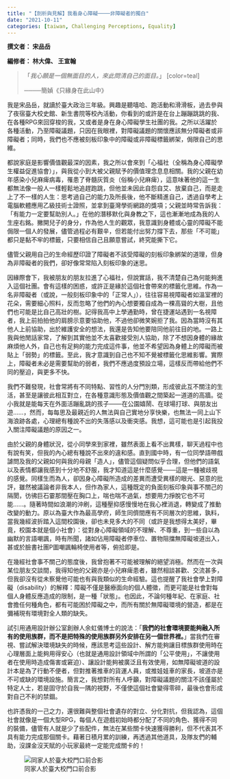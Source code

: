 ---
title: "【剖析與見解】我看身心障礙────非障礙者的獨白"
date: "2021-10-11"
categories: [taiwan, Challenging Perceptions, Equality]
---

**撰文者： 宋品岳**

**編修者： 林大偉、 王宣翰**

> 「*我心願是一個無面目的人，來此問清自己的面目。*」 \[color=teal\]
>
> <p style="text-align:right;">
>
> ────簡媜《只緣身在此山中》
>
> </p>

我是宋品岳，就讀於臺大政治三年級。興趣是聽嘻哈、跑活動和滑滑板，過去參與了夜宿臺大校史館、新生書院等校內活動，你看到的或許是在台上蹦蹦跳跳的我、在各種RPG來回穿梭的我，又或者是身在身心障礙學生社團的我。之所以活躍於各種活動，乃至障礙議題，只因在我眼裡，對障礙議題的關懷應該無分障礙者或非障礙者；同時，我們也不應被刻板印象中的障礙或非障礙標籤綁架，侷限自己的思維。

都說家庭是影響價值觀最深的因素，我之所以會來到「心福社（全稱為身心障礙學生權益促進協會）」，與我從小到大被父親賦予的價值理念息息相關。我的父親在幼年感染小兒麻痺病毒，罹患了脊髓灰質炎（俗稱小兒麻痺），這意味著他的這一生都無法像一般人一樣輕鬆地追趕跑跳，但他並未因此自怨自艾、放棄自己，而是走上了不一樣的人生：思考過自己的能力及所長後，他不斷精進自己，透過自學考上電腦軟體應用乙級技術士證照，並拿到臺灣學術網路的獎項；父親並時常告訴我：「有能力一定要幫助別人。」在他的潛移默化與身教之下，這也漸漸地成為我的人生座右銘。撇開兒子的身分，作為他人生的觀眾，我意識到身體或心靈的障礙不能侷限一個人的發展，儘管過程必有艱辛，但若能付出努力撐下去，那些「不可能」都只是黏不牢的標籤，只要相信自己且願意嘗試，終究能撕下它。

儘管父親用自己的生命經歷印證了障礙者不該受障礙的刻板印象綁架的道理，但身為非障礙者的我們，卻好像常常陷入刻板印象的迷思。

因緣際會下，我被朋友的朋友拉進了心福社，但說實話，我不清楚自己為何能夠進入這個社團。會有這樣的困惑，或許正是緣於這個社會帶來的標籤化思維。作為一名非障礙者（或說，一般刻板印象中的「正常人」），往往容易視障礙者如溫室裡的花朵，需要細心照料，反而忽略了他們的內心想要獨自成為一棵高聳的大樹，且他們也可能是比自己高壯的樹。記得我高中上學通勤時，曾在捷運站遇到一名視障者，我上前拍拍他的肩膀示意要協助他，不過他卻微笑婉拒了我。因為當時沒有其他人上前協助，出於維護安全的想法，我還是告知他要陪同他前往目的地。一路上我與他閒話家常，了解到其實他並不太喜歡接受別人協助，除了不想因身體的緣故麻煩他人外，自己也有足夠的能力完成這件事，他並不希望因為身體上的障礙而被貼上「弱勢」的標籤。至此，我才意識到自己也不知不覺被標籤化思維影響。實際上，障礙者未必是需要幫助的弱者，我們不應過度預設立場，這樣反而帶給他們不同的壓迫，與更多不快。

我們不難發現，社會常將有不同特點、習性的人分門別類，形成彼此互不關注的生活，甚至是讓彼此相互對立，在各種意識形態及價值觀之間築起一道道的高牆。從小我就是能每天在外面活蹦亂跳的孩子───在公園嬉鬧、在球場打球、與朋友出遊......，然而，每每思及最親近的人無法與自己實地分享快樂，也無法一同上山下海浪跡各處，心理總有種說不出的失落感以及衝突感。我想，這可能也是引起我投入關注障礙議題的原因之一。

由於父親的身體狀況，從小同學來到家裡，雖然表面上看不出異樣，聊天過程中也有說有笑，但我的內心總有種說不出來的違和感。直到國中時，有一位同學語帶戲謔問及我的父親如何與我的母親「造人」，儘管這個疑問似乎合理，但他們的語氣以及表情都讓我感到十分地不舒服，我才知道這是什麼感覺───這是一種被歧視的感覺。同樣生而為人，卻因身心障礙所造成的差異而遭受異樣的眼光、惡意的批評，雖然被議論者非我本人，但作為家人，這種既定的負面刻板印象與事不關己的隔閡，彷彿巨石霎那間壓在胸口上，喘也喘不過氣，想要用力掙脫它也不可能......。隨著時間如浪潮的沖刷，這種壓抑感慢慢地在我心裡消退，轉變成了推動改變的動力。原以為臺大作為最高學府，師生同儕間應有不同層次的思維，孰料，當我幾經波折踏入這間校園後，卻也未見多大的不同（或許是我想得太美好，畢竟，校園本就是個小社會）：從對身心障礙領域的不理解、不尊重，到一些自以為幽默的言語嘲諷，時有所聞，諸如佔用障礙者停車位、置物阻擋無障礙坡道出入，甚或於臉書社團P圖嘲諷輪椅使用者等，俯拾即是。

在幾經社會事不關己的態度後，我曾抱著不可能被理解的絕望消極。然而在一次與某位朋友交談間，我得知他的父親亦是小兒麻痺患者，雖然相談甚歡、交流甚多，但我卻沒有從未察覺他可能也有與我類似的生命經驗。這也提醒了我社會學上對障礙（disability）的解釋：障礙不僅是醫療面向的個人體徵，而更可能是社會對每個人身體反應造成的限制，是一種「狀態」。也因此，不論何種年紀、在家庭、社會擔任何種角色，都有可能困於障礙之中，而所有關於無障礙環境的營造，都是在彌補現有環境對全人類的缺失。

試引用通用設計辦公室創辦人余虹儀博士的說法：「**我們的社會環境要能夠融入所有的使用族群，而不是把特殊的使用族群另外安排在另一個世界裡。**」當我們在審視、嘗試解決環境缺失的時候，應該思考這些設計、解方能夠讓目標族群使用時在心理層面上能夠用得安心（也就是通用設計領域中所謂的「公平使用」，不讓使用者在使用時造成傷害或窘迫）、讓設計能夠被廣泛且有效使用，如無障礙坡道的設計本是為了行動不便者，但對推著推車的貨運人員，或推娃娃車的家長，坡道亦是不可或缺的環境設施。簡言之，我想對所有人呼籲，對障礙議題的關注不該僅屬於特定人士，若是固守於自我一隅的視野，不僅使這個社會變得零碎，最後也會形成對自己不利的禁錮。

也許憑我的一己之力，還很難與整個社會遺存的對立、分化對抗，但我認為，這個社會就像是一個大型RPG，每個人在遊戲初始時都分配了不同的角色、獲得不同的裝備，儘管有人就是少了些配件，無法在某些關卡快速獲得勝利，但不代表其不具有能力完成那個關卡。藉著日積月累的訓練，再透過其他道具，及隊友們的輔助，沒課金沒天賦的小玩家最終一定能完成關卡的！

![同家人於臺大校門口前合影](fig1.jpg)
